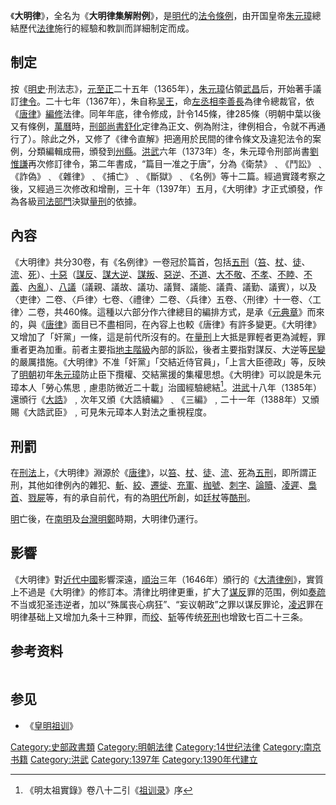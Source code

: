 {{refimprove|time=2018-01-23T06:31:15+00:00}}
《'''大明律'''》，全名为《'''大明律集解附例'''》，是[[明朝|明代]]的[[法令|法令]][[條例|條例]]，由开国皇帝[[朱元璋|朱元璋]]總結歷代[[法律|法律]]施行的經驗和教訓而詳細制定而成。

==制定==
按《[[明史|明史]]·刑法志》，[[元朝|元]][[至正|至正]]二十五年（1365年），[[朱元璋|朱元璋]]佔領[[武昌|武昌]]后，开始著手議訂[[律令|律令]]。二十七年（1367年），朱自称[[吴王|吴王]]，命[[左丞相|左丞相]][[李善長|李善長]]為律令總裁官，依《[[唐律|唐律]]》[[編修|編修]]法律。同年年底，律令修成，計令145條，律285條（明朝中葉以後又有條例，[[萬曆|萬曆]]時，[[刑部尚書|刑部尚書]][[舒化|舒化]]定律為正文、例為附注，律例相合，令就不再通行了）。除此之外，又修了《律令直解》把適用於民間的律令條文及違犯法令的案例，分類編輯成冊，頒發到[[州|州]][[縣|縣]]。[[洪武|洪武]]六年（1373年）冬，朱元璋令刑部尚書[[劉惟謙|劉惟謙]]再次修訂律令，第二年書成，“篇目一准之于唐”，分為《衛禁》﹑《鬥訟》﹑《詐偽》﹑《雜律》﹑《捕亡》﹑《斷獄》﹑《名例》等十二篇。經過實踐考察之後，又經過三次修改和增刪，三十年（1397年）五月，《大明律》才正式頒發，作為各級[[司法部門|司法部門]]決獄[[量刑|量刑]]的依據。

== 內容 ==
《大明律》共分30卷，有《名例律》一卷冠於篇首，包括[[五刑|五刑]]（[[笞刑|笞]]、[[杖刑|杖]]、[[徒刑|徒]]、[[流刑|流]]、[[死刑|死]]）、[[十惡|十惡]]（[[謀反|謀反]]、[[謀大逆|謀大逆]]、[[謀叛|謀叛]]、[[惡逆|惡逆]]、[[不道|不道]]、[[大不敬|大不敬]]、[[不孝|不孝]]、[[不睦|不睦]]、[[不義|不義]]、[[內亂|內亂]]）、[[八議|八議]]（議親、議故、議功、議賢、議能、議貴、議勤、議賓），以及〈吏律〉二卷、〈戶律〉七卷、〈禮律〉二卷、〈兵律〉五卷、〈刑律〉十一卷、〈工律〉二卷，共460條。這種以六部分作六律總目的編排方式，是承《[[元典章|元典章]]》而來的，與《[[唐律|唐律]]》面目已不盡相同，在內容上也較《唐律》有許多變更。《大明律》又增加了「奸黨」一條，這是前代所沒有的。在[[量刑|量刑]]上大抵是罪輕者更為減輕，罪重者更為加重。前者主要指[[地主階級|地主階級]]內部的訴訟，後者主要指對謀反、大逆等[[民變|民變]]的嚴厲措施。《大明律》不准「奸黨」「交結近侍官員」，「上言大臣德政」等，反映了[[明朝|明朝]]初年[[朱元璋|朱元璋]]防止臣下攬權、交結黨援的集權思想。《大明律》可以說是朱元璋本人「勞心焦思﹐慮患防微近二十載」治國經驗總結<ref>《明太祖實錄》卷八十二引《[[祖训录|祖训录]]》序</ref>。[[洪武|洪武]]十八年（1385年）還頒行《[[大誥|大誥]]》﹐次年又頒《大誥續編》﹑《三編》﹐二十一年（1388年）又頒賜《大誥武臣》﹐可見朱元璋本人對法之重視程度。

== 刑罰 ==
在[[刑法|刑法]]上，《大明律》淵源於《[[唐律|唐律]]》，以[[鞭笞|笞]]、[[杖刑|杖]]、[[徒刑|徒]]、[[流放|流]]、[[死刑|死]]為[[五刑|五刑]]，即所謂正刑，其他如律例內的雜犯、[[斬首|斬]]、[[絞刑|絞]]、[[遷徙|遷徙]]、[[充军条例|充軍]]、[[枷項|枷號]]、[[黥刑|刺字]]、[[論贖|論贖]]、[[凌遲|凌遲]]、[[梟首|梟首]]、[[戮屍|戮屍]]等，有的承自前代，有的為[[明代|明代]]所創，如[[廷杖|廷杖]]等[[酷刑|酷刑]]。

[[明|明]]亡後，在[[南明|南明]]及[[台灣|台灣]][[明鄭|明鄭]]時期，大明律仍運行。

== 影響 ==
《大明律》對[[近代中國|近代中國]]影響深遠，[[順治|順治]]三年（1646年）頒行的《[[大清律例|大清律例]]》，實質上不過是《大明律》的修訂本。清律比明律更重，扩大了[[谋反|谋反]]罪的范围，例如[[奏疏|奏疏]]不当或犯圣违逆者，加以“殊属丧心病狂”、“妄议朝政”之罪以谋反罪论，[[凌迟|凌迟]]罪在明律基础上又增加九条十三种罪，而[[絞刑|绞]]、[[斬首|斩]]等传统[[死刑|死刑]]也增致七百二十三条。

== 参考资料 ==
<div class="references-small" style="-moz-column-count:2; column-count:2;"> 
<references />
</div>

==参见==
{{Wikisource}}
*《[[皇明祖训|皇明祖训]]》

[[Category:史部政書類|Category:史部政書類]]
[[Category:明朝法律|Category:明朝法律]]
[[Category:14世纪法律|Category:14世纪法律]]
[[Category:南京书籍|Category:南京书籍]]
[[Category:洪武|Category:洪武]]
[[Category:1397年|Category:1397年]]
[[Category:1390年代建立|Category:1390年代建立]]